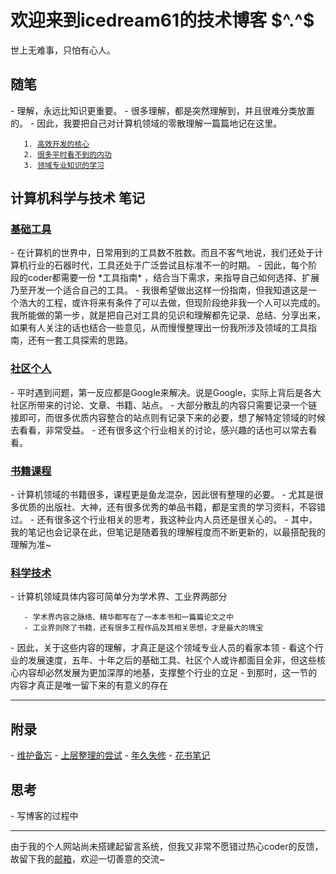 = 欢迎来到icedream61的技术博客 $^.^$ =

世上无难事，只怕有心人。

== 随笔 ==
- 理解，永远比知识更重要。
- 很多理解，都是突然理解到，并且很难分类放置的。
- 因此，我要把自己对计算机领域的零散理解一篇篇地记在这里。
    1. [[高效开发的核心]]
    2. [[很多平时看不到的内功]]
    3. [[领域专业知识的学习]]


== 计算机科学与技术 笔记 ==

=== [[基础工具]] ===
- 在计算机的世界中，日常用到的工具数不胜数。而且不客气地说，我们还处于计算机行业的石器时代，工具还处于广泛尝试且标准不一的时期。
- 因此，每个阶段的coder都需要一份 *工具指南* ，结合当下需求，来指导自己如何选择、扩展乃至开发一个适合自己的工具。
- 我很希望做出这样一份指南，但我知道这是一个浩大的工程，或许将来有条件了可以去做，但现阶段绝非我一个人可以完成的。我所能做的第一步，就是把自己对工具的见识和理解都先记录、总结、分享出来，如果有人关注的话也结合一些意见，从而慢慢整理出一份我所涉及领域的工具指南，还有一套工具探索的思路。


=== [[社区个人]] ===
- 平时遇到问题，第一反应都是Google来解决。说是Google，实际上背后是各大社区所带来的讨论、文章、书籍、站点。
- 大部分散乱的内容只需要记录一个链接即可，而很多优质内容整合的站点则有记录下来的必要，想了解特定领域的时候去看看，非常受益。
- 还有很多这个行业相关的讨论，感兴趣的话也可以常去看看。


=== [[书籍课程]] ===
- 计算机领域的书籍很多，课程更是鱼龙混杂，因此很有整理的必要。
- 尤其是很多优质的出版社、大神，还有很多优秀的单品书籍，都是宝贵的学习资料，不容错过。
- 还有很多这个行业相关的思考，我这种业内人员还是很关心的。
- 其中，我的笔记也会记录在此，但笔记是随着我的理解程度而不断更新的，以最搭配我的理解为准~


=== [[科学技术]] ===
- 计算机领域具体内容可简单分为学术界、工业界两部分
    - 学术界内容之脉络、精华都写在了一本本书和一篇篇论文之中
    - 工业界则除了书籍，还有很多工程作品及其相关思想，才是最大的瑰宝
- 因此，关于这些内容的理解，才真正是这个领域专业人员的看家本领
- 看这个行业的发展速度，五年、十年之后的基础工具、社区个人或许都面目全非，但这些核心内容却必然发展为更加深厚的地基，支撑整个行业的立足
- 到那时，这一节的内容才真正是唯一留下来的有意义的存在


----

== 附录 ==
- [[维护备忘]]
- [[上层整理的尝试]]
- [[年久失修]]
- [[花书笔记]]

== 思考 ==
- 写博客的过程中

----

由于我的个人网站尚未搭建起留言系统，但我又非常不愿错过热心coder的反馈，故留下我的[[mailto:icedream61@163.com|邮箱]]，欢迎一切善意的交流~
